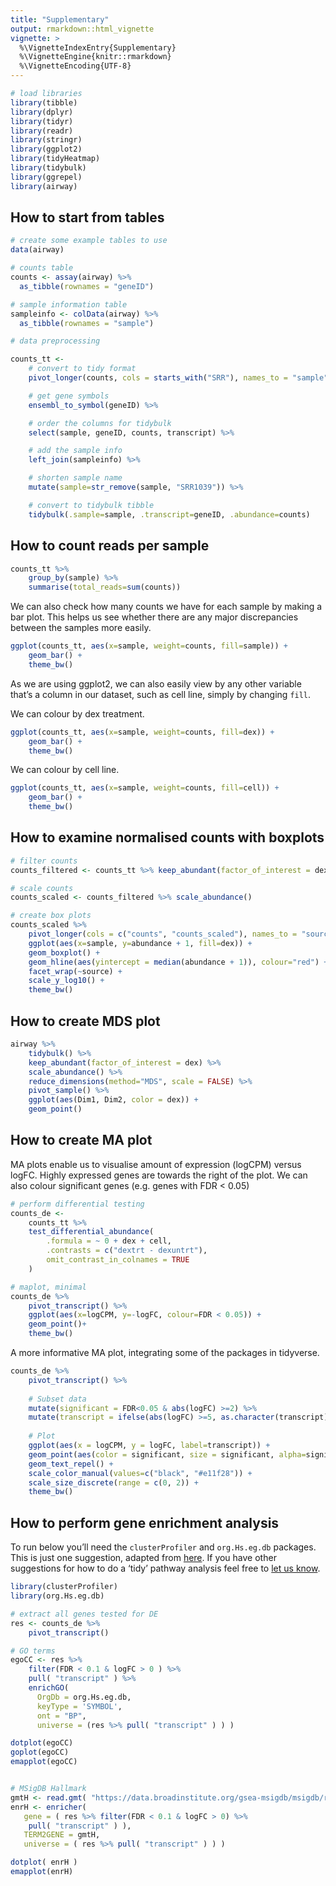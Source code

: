 ```yaml
---
title: "Supplementary"
output: rmarkdown::html_vignette
vignette: >
  %\VignetteIndexEntry{Supplementary}
  %\VignetteEngine{knitr::rmarkdown}
  %\VignetteEncoding{UTF-8}
---
```


```r
# load libraries
library(tibble)
library(dplyr)
library(tidyr)
library(readr)
library(stringr)
library(ggplot2)
library(tidyHeatmap)
library(tidybulk)
library(ggrepel)
library(airway)
```

## How to start from tables

```r
# create some example tables to use
data(airway)

# counts table
counts <- assay(airway) %>%
  as_tibble(rownames = "geneID")

# sample information table
sampleinfo <- colData(airway) %>%
  as_tibble(rownames = "sample")

# data preprocessing

counts_tt <- 
	# convert to tidy format
	pivot_longer(counts, cols = starts_with("SRR"), names_to = "sample", values_to = "counts") %>%

	# get gene symbols
	ensembl_to_symbol(geneID) %>%

	# order the columns for tidybulk
	select(sample, geneID, counts, transcript) %>%

	# add the sample info
	left_join(sampleinfo) %>%

	# shorten sample name
	mutate(sample=str_remove(sample, "SRR1039")) %>%

	# convert to tidybulk tibble
	tidybulk(.sample=sample, .transcript=geneID, .abundance=counts)
```

## How to count reads per sample

```r
counts_tt %>% 
	group_by(sample) %>% 
	summarise(total_reads=sum(counts))
```

We can also check how many counts we have for each sample by making a bar plot. This helps us see whether there are any major discrepancies between the samples more easily.

```r
ggplot(counts_tt, aes(x=sample, weight=counts, fill=sample)) + 
	geom_bar() +
	theme_bw()
```

As we are using ggplot2, we can also easily view by any other variable that's a column in our dataset, such as cell line, simply by changing `fill`.

We can colour by dex treatment.

```r
ggplot(counts_tt, aes(x=sample, weight=counts, fill=dex)) + 
	geom_bar() +
	theme_bw()
```
We can colour by cell line.

```r
ggplot(counts_tt, aes(x=sample, weight=counts, fill=cell)) + 
	geom_bar() +
	theme_bw()
```


## How to examine normalised counts with boxplots

```r
# filter counts
counts_filtered <- counts_tt %>% keep_abundant(factor_of_interest = dex)

# scale counts
counts_scaled <- counts_filtered %>% scale_abundance()

# create box plots
counts_scaled %>%
	pivot_longer(cols = c("counts", "counts_scaled"), names_to = "source", values_to = "abundance") %>%
	ggplot(aes(x=sample, y=abundance + 1, fill=dex)) +
	geom_boxplot() +
	geom_hline(aes(yintercept = median(abundance + 1)), colour="red") +
	facet_wrap(~source) +
	scale_y_log10() +
	theme_bw()
```

## How to create MDS plot

```r
airway %>%
	tidybulk() %>%
    keep_abundant(factor_of_interest = dex) %>%
	scale_abundance() %>%
	reduce_dimensions(method="MDS", scale = FALSE) %>%
	pivot_sample() %>%
	ggplot(aes(Dim1, Dim2, color = dex)) +
	geom_point()
```


## How to create MA plot

MA plots enable us to visualise amount of expression (logCPM) versus logFC. Highly expressed genes are towards the right of the plot. We can also colour significant genes (e.g. genes with FDR < 0.05) 

```r
# perform differential testing
counts_de <- 
	counts_tt %>%
	test_differential_abundance(
		.formula = ~ 0 + dex + cell,
		.contrasts = c("dextrt - dexuntrt"),
		omit_contrast_in_colnames = TRUE
	)

# maplot, minimal
counts_de %>%
	pivot_transcript() %>%
	ggplot(aes(x=logCPM, y=-logFC, colour=FDR < 0.05)) +
	geom_point()+
	theme_bw()
```

A more informative MA plot, integrating some of the packages in tidyverse.

```r
counts_de %>%
	pivot_transcript() %>%
	
	# Subset data
	mutate(significant = FDR<0.05 & abs(logFC) >=2) %>%
	mutate(transcript = ifelse(abs(logFC) >=5, as.character(transcript), "")) %>%
	
	# Plot
	ggplot(aes(x = logCPM, y = logFC, label=transcript)) +
	geom_point(aes(color = significant, size = significant, alpha=significant)) +
	geom_text_repel() +
	scale_color_manual(values=c("black", "#e11f28")) +
	scale_size_discrete(range = c(0, 2)) +
	theme_bw()
```


## How to perform gene enrichment analysis

To run below you'll need the `clusterProfiler` and `org.Hs.eg.db` packages. This is just one suggestion, adapted from [here](https://simon-anders.github.io/data_analysis_course/lecture9.html). If you have other suggestions for how to do a 'tidy' pathway analysis feel free to [let us know](https://github.com/stemangiola/rpharma2020_tidytranscriptomics/blob/master/CONTRIBUTING.md).

```r
library(clusterProfiler)
library(org.Hs.eg.db)

# extract all genes tested for DE
res <- counts_de %>% 
    pivot_transcript()

# GO terms
egoCC <- res %>%
    filter(FDR < 0.1 & logFC > 0 ) %>%
    pull( "transcript" ) %>%
    enrichGO(
      OrgDb = org.Hs.eg.db,
      keyType = 'SYMBOL',
      ont = "BP",
      universe = (res %>% pull( "transcript" ) ) )

dotplot(egoCC)
goplot(egoCC)
emapplot(egoCC)


# MSigDB Hallmark
gmtH <- read.gmt( "https://data.broadinstitute.org/gsea-msigdb/msigdb/release/6.2/h.all.v6.2.symbols.gmt" )
enrH <- enricher(
   gene = ( res %>% filter(FDR < 0.1 & logFC > 0) %>%
    pull( "transcript" ) ),
   TERM2GENE = gmtH,
   universe = ( res %>% pull( "transcript" ) ) )

dotplot( enrH )
emapplot(enrH)
```


